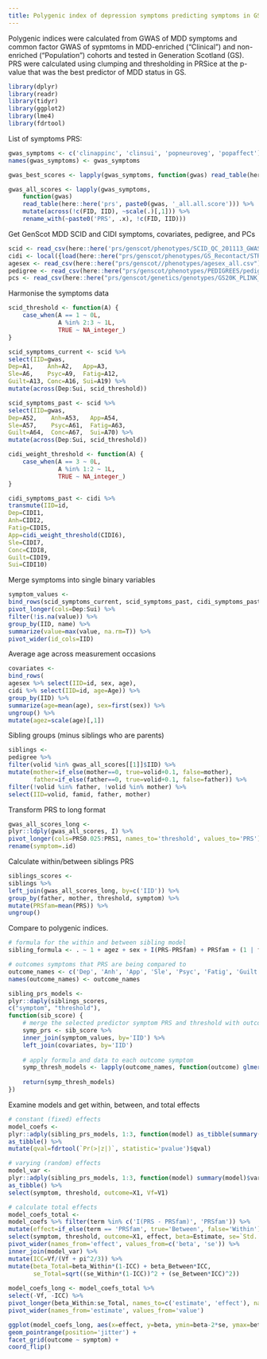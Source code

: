 ```yaml
---
title: Polygenic index of depression symptoms predicting symptoms in GS
---
```


Polygenic indices were calculated from GWAS of MDD symptoms and common factor GWAS of sypmtoms in MDD-enriched ("Clinical") and non-enriched ("Population") cohorts and tested in Generation Scotland (GS). PRS were calculated using clumping and thresholding in PRSice at the p-value that was the best predictor of MDD status in GS.

```r

library(dplyr)
library(readr)
library(tidyr)
library(ggplot2)
library(lme4)
library(fdrtool)

```

List of symptoms PRS:
```r

gwas_symptoms <- c('clinappinc', 'clinsui', 'popneuroveg', 'popaffect')
names(gwas_symptoms) <- gwas_symptoms

gwas_best_scores <- lapply(gwas_symptoms, function(gwas) read_table(here::here('prs', paste(gwas, 'best', sep='.'))) %>% mutate(PRSz=scale(PRS)[,1]))

gwas_all_scores <- lapply(gwas_symptoms,
    function(gwas)
    read_table(here::here('prs', paste0(gwas, '_all.all.score'))) %>%
    mutate(across(!c(FID, IID), ~scale(.)[,1])) %>%
    rename_with(~paste0('PRS', .x), !c(FID, IID)))


```

Get GenScot MDD SCID and CIDI symptoms, covariates, pedigree, and PCs

```r

scid <- read_csv(here::here('prs/genscot/phenotypes/SCID_QC_201113_GWASids.csv'))
cidi <- local({load(here::here("prs/genscot/phenotypes/GS_Recontact/STRADL.Rdata")); return(as_tibble(x))})
agesex <- read_csv(here::here("prs/genscot//phenotypes/agesex_all.csv"))
pedigree <- read_csv(here::here("prs/genscot/phenotypes/PEDIGREES/pedigree_031116.csv"))
pcs <- read_csv(here::here("prs/genscot/genetics/genotypes/GS20K_PLINK_files/PCA_MDS_components/HM3mds2R.mds.csv"))

```

Harmonise the symptoms data

```r

scid_threshold <- function(A) {
    case_when(A == 1 ~ 0L,
              A %in% 2:3 ~ 1L,
              TRUE ~ NA_integer_)
}

scid_symptoms_current <- scid %>%
select(IID=gwas,
Dep=A1,    Anh=A2,   App=A3,
Sle=A6,    Psyc=A9,  Fatig=A12,
Guilt=A13, Conc=A16, Sui=A19) %>%
mutate(across(Dep:Sui, scid_threshold))

scid_symptoms_past <- scid %>%
select(IID=gwas,
Dep=A52,    Anh=A53,   App=A54,
Sle=A57,    Psyc=A61,  Fatig=A63,
Guilt=A64,  Conc=A67,  Sui=A70) %>%
mutate(across(Dep:Sui, scid_threshold))

cidi_weight_threshold <- function(A) {
    case_when(A == 3 ~ 0L,
              A %in% 1:2 ~ 1L,
              TRUE ~ NA_integer_)
}

cidi_symptoms_past <- cidi %>%
transmute(IID=id, 
Dep=CIDI1,
Anh=CIDI2,
Fatig=CIDI5,
App=cidi_weight_threshold(CIDI6),
Sle=CIDI7,
Conc=CIDI8,
Guilt=CIDI9,
Sui=CIDI10)

```

Merge symptoms into single binary variables

```r

symptom_values <- 
bind_rows(scid_symptoms_current, scid_symptoms_past, cidi_symptoms_past) %>%
pivot_longer(cols=Dep:Sui) %>%
filter(!is.na(value)) %>%
group_by(IID, name) %>%
summarize(value=max(value, na.rm=T)) %>%
pivot_wider(id_cols=IID)

```

Average age across measurement occasions

```r

covariates <- 
bind_rows(
agesex %>% select(IID=id, sex, age),
cidi %>% select(IID=id, age=Age)) %>%
group_by(IID) %>%
summarize(age=mean(age), sex=first(sex)) %>%
ungroup() %>%
mutate(agez=scale(age)[,1])


```

Sibling groups (minus siblings who are parents)

```r

siblings <- 
pedigree %>%
filter(volid %in% gwas_all_scores[[1]]$IID) %>%
mutate(mother=if_else(mother==0, true=volid+0.1, false=mother),
       father=if_else(father==0, true=volid+0.1, false=father)) %>%
filter(!volid %in% father, !volid %in% mother) %>%
select(IID=volid, famid, father, mother)

```

Transform PRS to long format


```r

gwas_all_scores_long <-
plyr::ldply(gwas_all_scores, I) %>%
pivot_longer(cols=PRS0.025:PRS1, names_to='threshold', values_to='PRS') %>%
rename(symptom=.id)

```

Calculate within/between siblings PRS
```r

siblings_scores <- 
siblings %>%
left_join(gwas_all_scores_long, by=c('IID')) %>%
group_by(father, mother, threshold, symptom) %>%
mutate(PRSfam=mean(PRS)) %>%
ungroup()


```

Compare to polygenic indices. 

```r
# formula for the within and between sibling model
sibling_formula <- . ~ 1 + agez + sex + I(PRS-PRSfam) + PRSfam + (1 | famid)

# outcomes symptoms that PRS are being compared to
outcome_names <- c('Dep', 'Anh', 'App', 'Sle', 'Psyc', 'Fatig', 'Guilt', 'Conc', 'Sui')
names(outcome_names) <- outcome_names

sibling_prs_models <-
plyr::daply(siblings_scores,
c("symptom", "threshold"),
function(sib_score) {
    # merge the selected predictor symptom PRS and threshold with outcome data
    symp_prs <- sib_score %>%
    inner_join(symptom_values, by='IID') %>%
    left_join(covariates, by='IID')
    
    # apply formula and data to each outcome symptom
    symp_thresh_models <- lapply(outcome_names, function(outcome) glmer(update(sibling_formula, paste(outcome, '~ .')), data=symp_prs, family='binomial'))
    
    return(symp_thresh_models)
})


```

Examine models and get within, between, and total effects

```r

# constant (fixed) effects
model_coefs <-
plyr::adply(sibling_prs_models, 1:3, function(model) as_tibble(summary(model)$coefficients, rownames='term')) %>%
as_tibble() %>%
mutate(qval=fdrtool(`Pr(>|z|)`, statistic='pvalue')$qval)

# varying (random) effects
model_var <- 
plyr::adply(sibling_prs_models, 1:3, function(model) summary(model)$varcor$famid[[1]]) %>%
as_tibble() %>%
select(symptom, threshold, outcome=X1, Vf=V1)

# calculate total effects
model_coefs_total <- 
model_coefs %>% filter(term %in% c('I(PRS - PRSfam)', 'PRSfam')) %>%
mutate(effect=if_else(term == 'PRSfam', true='Between', false='Within')) %>%
select(symptom, threshold, outcome=X1, effect, beta=Estimate, se=`Std. Error`) %>%
pivot_wider(names_from='effect', values_from=c('beta', 'se')) %>%
inner_join(model_var) %>%
mutate(ICC=Vf/(Vf + pi^2/3)) %>%
mutate(beta_Total=beta_Within*(1-ICC) + beta_Between*ICC,
       se_Total=sqrt((se_Within*(1-ICC))^2 + (se_Between*ICC)^2))
       
model_coefs_long <- model_coefs_total %>%
select(-Vf, -ICC) %>%
pivot_longer(beta_Within:se_Total, names_to=c('estimate', 'effect'), names_sep='_') %>%
pivot_wider(names_from='estimate', values_from='value')

ggplot(model_coefs_long, aes(x=effect, y=beta, ymin=beta-2*se, ymax=beta+2*se, color=threshold)) +
geom_pointrange(position='jitter') +
facet_grid(outcome ~ symptom) +
coord_flip()

```
